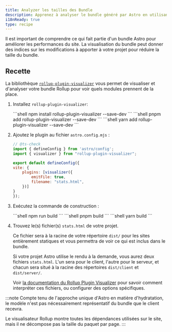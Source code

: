 ```yaml
---
title: Analyzer les tailles des Bundle
description: Apprenez à analyser le bundle généré par Astro en utilisant `rollup-plugin-visualizer`.
i18nReady: true
type: recipe
---
```



Il est important de comprendre ce qui fait partie d'un bundle Astro pour améliorer les performances du site. La visualisation du bundle peut donner des indices sur les modifications à apporter à votre projet pour réduire la taille du bundle.

## Recette

La bibliothèque [`rollup-plugin-visualizer`](https://github.com/btd/rollup-plugin-visualizer) vous permet de visualiser et d'analyser votre bundle Rollup pour voir quels modules prennent de la place.
<Steps>
1. Installez `rollup-plugin-visualizer`:

    <PackageManagerTabs>
        <Fragment slot="npm">
        ```shell
        npm install rollup-plugin-visualizer --save-dev
        ```
        </Fragment>
        <Fragment slot="pnpm">
        ```shell
        pnpm add rollup-plugin-visualizer --save-dev
        ```
        </Fragment>
        <Fragment slot="yarn">
        ```shell
        yarn add rollup-plugin-visualizer --save-dev
        ```
        </Fragment>
    </PackageManagerTabs>

2. Ajoutez le plugin au fichier `astro.config.mjs` :

    ```js
    // @ts-check
    import { defineConfig } from 'astro/config';
    import { visualizer } from "rollup-plugin-visualizer";

    export default defineConfig({
    vite: {
        plugins: [visualizer({
            emitFile: true,
            filename: "stats.html",
        })]
    }
    });
    ```
3. Exécutez la commande de construction :

    <PackageManagerTabs>
        <Fragment slot="npm">
        ```shell
        npm run build
        ```
        </Fragment>
        <Fragment slot="pnpm">
        ```shell
        pnpm build
        ```
        </Fragment>
        <Fragment slot="yarn">
        ```shell
        yarn build
        ```
        </Fragment>
    </PackageManagerTabs>

4. Trouvez le(s) fichier(s) `stats.html` de votre projet.

    Ce fichier sera à la racine de votre répertoire `dist/` pour les sites entièrement statiques et vous permettra de voir ce qui est inclus dans le bundle.
  
    Si votre projet Astro utilise le rendu à la demande, vous aurez deux fichiers `stats.html`. L'un sera pour le client, l'autre pour le serveur, et chacun sera situé à la racine des répertoires `dist/client` et `dist/server/`.
  
    Voir [la documentation du Rollup Plugin Visualizer](https://github.com/btd/rollup-plugin-visualizer#how-to-use-generated-files) pour savoir comment interpréter ces fichiers, ou configurer des options spécifiques.

</Steps>

:::note
Compte tenu de l'approche unique d'Astro en matière d'hydratation, le modèle n'est pas nécessairement représentatif du bundle que le client recevra.

Le visualisateur Rollup montre toutes les dépendances utilisées sur le site, mais il ne décompose pas la taille du paquet par page.
:::
